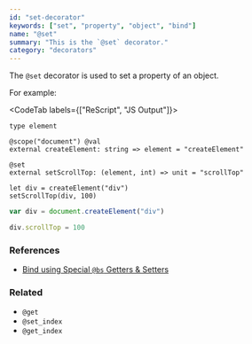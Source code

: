 ```yaml
---
id: "set-decorator"
keywords: ["set", "property", "object", "bind"]
name: "@set"
summary: "This is the `@set` decorator."
category: "decorators"
---
```


The `@set` decorator is used to set a property of an object.

For example:

<CodeTab labels={["ReScript", "JS Output"]}>

```res
type element

@scope("document") @val
external createElement: string => element = "createElement"

@set
external setScrollTop: (element, int) => unit = "scrollTop"

let div = createElement("div")
setScrollTop(div, 100)
```

```js
var div = document.createElement("div")

div.scrollTop = 100
```

</CodeTab>

### References

- [Bind using Special `@bs` Getters & Setters](/docs/manual/latest/bind-to-js-object#bind-using-special-bs-getters--setters)

### Related

- `@get`
- `@set_index`
- `@get_index`
